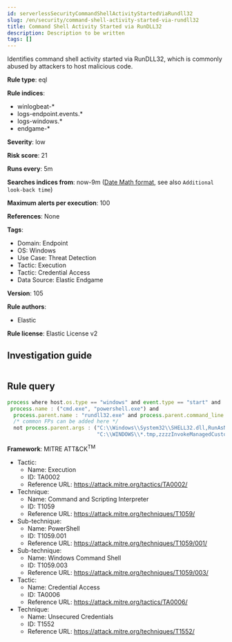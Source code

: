 ```yaml
---
id: serverlessSecurityCommandShellActivityStartedViaRundll32
slug: /en/security/command-shell-activity-started-via-rundll32
title: Command Shell Activity Started via RunDLL32
description: Description to be written
tags: []
---
```


<div id="command-shell-activity-started-via-rundll32"></div>

Identifies command shell activity started via RunDLL32, which is commonly abused by attackers to host malicious code.

**Rule type**: eql

**Rule indices**: 

* winlogbeat-*
* logs-endpoint.events.*
* logs-windows.*
* endgame-*

**Severity**: low

**Risk score**: 21

**Runs every**: 5m

**Searches indices from**: now-9m ([Date Math format](((ref))/common-options.html#date-math), see also <DocLink id="serverlessSecurityRulesUiCreate" section="set-the-rules-schedule">`Additional look-back time`</DocLink>)

**Maximum alerts per execution**: 100

**References**: None

**Tags**: 

* Domain: Endpoint
* OS: Windows
* Use Case: Threat Detection
* Tactic: Execution
* Tactic: Credential Access
* Data Source: Elastic Endgame

**Version**: 105

**Rule authors**: 

* Elastic

**Rule license**: Elastic License v2

## Investigation guide

```markdown

```

## Rule query

```js
process where host.os.type == "windows" and event.type == "start" and
 process.name : ("cmd.exe", "powershell.exe") and
  process.parent.name : "rundll32.exe" and process.parent.command_line != null and
  /* common FPs can be added here */
  not process.parent.args : ("C:\\Windows\\System32\\SHELL32.dll,RunAsNewUser_RunDLL",
                             "C:\\WINDOWS\\*.tmp,zzzzInvokeManagedCustomActionOutOfProc")

```

**Framework**: MITRE ATT&CK<sup>TM</sup>

* Tactic:
    * Name: Execution
    * ID: TA0002
    * Reference URL: https://attack.mitre.org/tactics/TA0002/
* Technique:
    * Name: Command and Scripting Interpreter
    * ID: T1059
    * Reference URL: https://attack.mitre.org/techniques/T1059/
* Sub-technique:
    * Name: PowerShell
    * ID: T1059.001
    * Reference URL: https://attack.mitre.org/techniques/T1059/001/
* Sub-technique:
    * Name: Windows Command Shell
    * ID: T1059.003
    * Reference URL: https://attack.mitre.org/techniques/T1059/003/
* Tactic:
    * Name: Credential Access
    * ID: TA0006
    * Reference URL: https://attack.mitre.org/tactics/TA0006/
* Technique:
    * Name: Unsecured Credentials
    * ID: T1552
    * Reference URL: https://attack.mitre.org/techniques/T1552/

